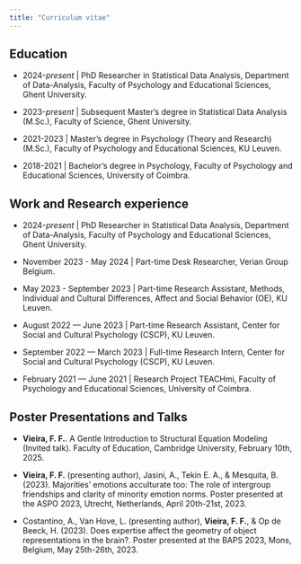 ```yaml
---
title: "Curriculum vitae"
---
```


## Education

-   2024-*present* \| PhD Researcher in Statistical Data Analysis, Department of Data-Analysis, Faculty of Psychology and Educational Sciences, Ghent University.

-   2023-*present* \| Subsequent Master's degree in Statistical Data Analysis (M.Sc.), Faculty of Science, Ghent University.

-   2021-2023 \| Master's degree in Psychology (Theory and Research) (M.Sc.), Faculty of Psychology and Educational Sciences, KU Leuven.

-   2018-2021 \| Bachelor's degree in Psychology, Faculty of Psychology and Educational Sciences, University of Coimbra.

## Work and Research experience

-   2024-*present* \| PhD Researcher in Statistical Data Analysis, Department of Data-Analysis, Faculty of Psychology and Educational Sciences, Ghent University.

-   November 2023 - May 2024 \| Part-time Desk Researcher, Verian Group Belgium.

-   May 2023 - September 2023 \| Part-time Research Assistant, Methods, Individual and Cultural Differences, Affect and Social Behavior (OE), KU Leuven.

-   August 2022 — June 2023 \| Part-time Research Assistant, Center for Social and Cultural Psychology (CSCP), KU Leuven.

-   September 2022 — March 2023 \| Full-time Research Intern, Center for Social and Cultural Psychology (CSCP), KU Leuven.

-   February 2021 — June 2021 \| Research Project TEACHmi, Faculty of Psychology and Educational Sciences, University of Coimbra.

## Poster Presentations and Talks

- **Vieira, F. F.**. A Gentle Introduction to Structural Equation Modeling (Invited talk). Faculty of Education, Cambridge University, February 10th, 2025.

- **Vieira, F. F.** (presenting author), Jasini, A., Tekin E. A., \& Mesquita, B. (2023). Majorities’ emotions acculturate too: The role of intergroup friendships and clarity of minority emotion norms. Poster presented at the ASPO 2023, Utrecht, Netherlands, April 20th-21st, 2023.

- Costantino, A., Van Hove, L. (presenting author), **Vieira, F. F.**, \& Op de Beeck, H. (2023). Does expertise affect the geometry of object representations in the brain?. Poster presented at the BAPS 2023, Mons, Belgium, May 25th-26th, 2023.


